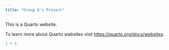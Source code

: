 ```yaml
---
title: "Group 8's Project"
---
```


This is a Quarto website.

To learn more about Quarto websites visit <https://quarto.org/docs/websites>.

```r
1 + 1
```
